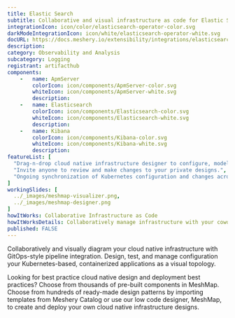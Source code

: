 ```yaml
---
title: Elastic Search
subtitle: Collaborative and visual infrastructure as code for Elastic Search
integrationIcon: icon/color/elasticsearch-operator-color.svg
darkModeIntegrationIcon: icon/white/elasticsearch-operator-white.svg
docURL: https://docs.meshery.io/extensibility/integrations/elasticsearch-operator
description: 
category: Observability and Analysis
subcategory: Logging
registrant: artifacthub
components: 
	-	name: ApmServer
		colorIcon: icon/components/ApmServer-color.svg
		whiteIcon: icon/components/ApmServer-white.svg
		description: 
	-	name: Elasticsearch
		colorIcon: icon/components/Elasticsearch-color.svg
		whiteIcon: icon/components/Elasticsearch-white.svg
		description: 
	-	name: Kibana
		colorIcon: icon/components/Kibana-color.svg
		whiteIcon: icon/components/Kibana-white.svg
		description: 
featureList: [
  "Drag-n-drop cloud native infrastructure designer to configure, model, and deploy your workloads.",
  "Invite anyone to review and make changes to your private designs.",
  "Ongoing synchronization of Kubernetes configuration and changes across any number of clusters."
]
workingSlides: [
  ../_images/meshmap-visualizer.png,
  ../_images/meshmap-designer.png
]
howItWorks: Collaborative Infrastructure as Code
howItWorksDetails: Collaboratively manage infrastructure with your coworkers synchronously sharing the same designs.
published: FALSE
---
```

<p>

</p>
<p>
    Collaboratively and visually diagram your cloud native infrastructure with GitOps-style pipeline integration. Design, test, and manage configuration your Kubernetes-based, containerized applications as a visual topology.
</p>
<p>
    Looking for best practice cloud native design and deployment best practices? Choose from thousands of pre-built components in MeshMap. Choose from hundreds of ready-made design patterns by importing templates from Meshery Catalog or use our low code designer, MeshMap, to create and deploy your own cloud native infrastructure designs.
</p>
